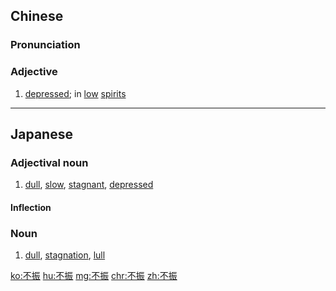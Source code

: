 ==Chinese==
{{zh-forms}}

===Pronunciation===
{{zh-pron
|m=不zhèn
|cat=a
}}

===Adjective===
{{zh-adj}}

# [[depressed]]; in [[low]] [[spirits]]

----

==Japanese==
{{ja-kanjitab|ふ|しん|yomi=on}}

===Adjectival noun===
{{ja-adj|infl=な|ふしん}}

# [[dull]], [[slow]], [[stagnant]], [[depressed]]

====Inflection====
{{ja-na|ふしん}}

===Noun===
{{ja-noun|ふしん}}

# [[dull]], [[stagnation]], [[lull]]

[[ko:不振]]
[[hu:不振]]
[[mg:不振]]
[[chr:不振]]
[[zh:不振]]